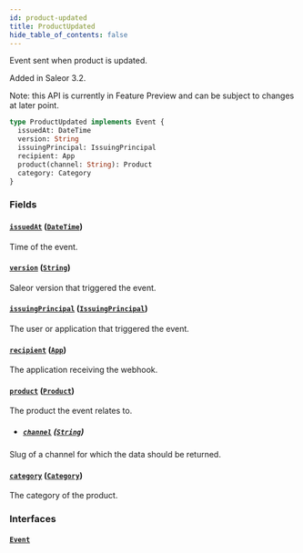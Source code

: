 ```yaml
---
id: product-updated
title: ProductUpdated
hide_table_of_contents: false
---
```


Event sent when product is updated.

Added in Saleor 3.2.

Note: this API is currently in Feature Preview and can be subject to changes at later point.

```graphql
type ProductUpdated implements Event {
  issuedAt: DateTime
  version: String
  issuingPrincipal: IssuingPrincipal
  recipient: App
  product(channel: String): Product
  category: Category
}
```

### Fields

#### [`issuedAt`](#) ([`DateTime`](../../../developer/api-reference/scalars/date-time))

Time of the event.

#### [`version`](#) ([`String`](../../../developer/api-reference/scalars/string))

Saleor version that triggered the event.

#### [`issuingPrincipal`](#) ([`IssuingPrincipal`](../../../developer/api-reference/unions/issuing-principal))

The user or application that triggered the event.

#### [`recipient`](#) ([`App`](../../../developer/api-reference/objects/app))

The application receiving the webhook.

#### [`product`](#) ([`Product`](../../../developer/api-reference/objects/product))

The product the event relates to.

- ##### [`channel`](#) ([`String`](../../../developer/api-reference/scalars/string))

Slug of a channel for which the data should be returned.

#### [`category`](#) ([`Category`](../../../developer/api-reference/objects/category))

The category of the product.

### Interfaces

#### [`Event`](../../../developer/api-reference/interfaces/event)
